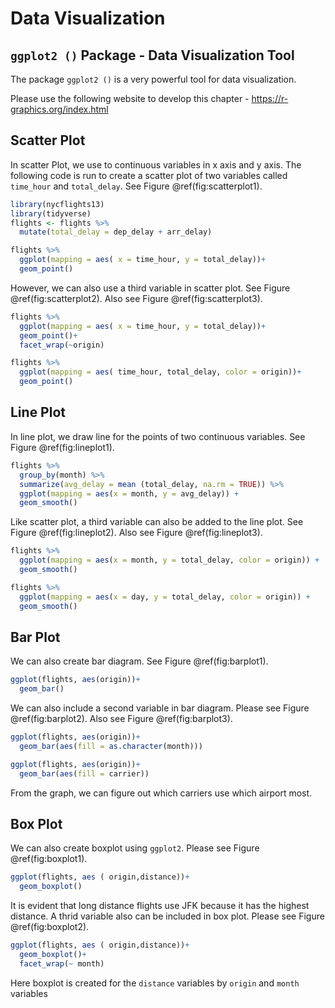 # Data Visualization

## `ggplot2 ()` Package - Data Visualization Tool

The package `ggplot2 ()` is a very powerful tool for data visualization. 

Please use the following website to develop this chapter - 
<https://r-graphics.org/index.html>

## Scatter Plot 

In scatter Plot, we use to continuous variables in x axis and y axis. The following code is run to create a scatter plot of two variables called `time_hour` and `total_delay`. See Figure \@ref(fig:scatterplot1). 

```r
library(nycflights13)
library(tidyverse)
flights <- flights %>% 
  mutate(total_delay = dep_delay + arr_delay)
```


```r
flights %>% 
  ggplot(mapping = aes( x = time_hour, y = total_delay))+
  geom_point()
```

However, we can also use a third variable in scatter plot. See Figure \@ref(fig:scatterplot2). Also see Figure \@ref(fig:scatterplot3). 

```r
flights %>% 
  ggplot(mapping = aes( x = time_hour, y = total_delay))+
  geom_point()+
  facet_wrap(~origin)

```


```r
flights %>% 
  ggplot(mapping = aes( time_hour, total_delay, color = origin))+
  geom_point()
```

## Line Plot  

In line plot, we draw line for the points of two continuous variables. See Figure \@ref(fig:lineplot1).

```r
flights %>% 
  group_by(month) %>% 
  summarize(avg_delay = mean (total_delay, na.rm = TRUE)) %>%
  ggplot(mapping = aes(x = month, y = avg_delay)) + 
  geom_smooth()
```

Like scatter plot, a third variable can also be added to the line plot. See Figure \@ref(fig:lineplot2). Also see Figure \@ref(fig:lineplot3). 

```r
flights %>% 
  ggplot(mapping = aes(x = month, y = total_delay, color = origin)) + 
  geom_smooth()
```


```r
flights %>% 
  ggplot(mapping = aes(x = day, y = total_delay, color = origin)) + 
  geom_smooth()
```

## Bar Plot  

We can also create bar diagram. See Figure \@ref(fig:barplot1).

```r
ggplot(flights, aes(origin))+
  geom_bar()
```

We can also include a second variable in bar diagram. Please see Figure \@ref(fig:barplot2). Also see Figure \@ref(fig:barplot3).

```r
ggplot(flights, aes(origin))+
  geom_bar(aes(fill = as.character(month)))
```

```r
ggplot(flights, aes(origin))+
  geom_bar(aes(fill = carrier))
```

From the graph, we can figure out which carriers use which airport most. 

## Box Plot 

We can also create boxplot using `ggplot2`. Please see Figure \@ref(fig:boxplot1).

```r
ggplot(flights, aes ( origin,distance))+
  geom_boxplot()
```

It is evident that long distance flights use JFK because it has the highest distance. A thrid variable also can be included in box plot. Please see Figure \@ref(fig:boxplot2).

```r
ggplot(flights, aes ( origin,distance))+
  geom_boxplot()+
  facet_wrap(~ month)
```

Here boxplot is created for the `distance` variables by `origin` and `month` variables
